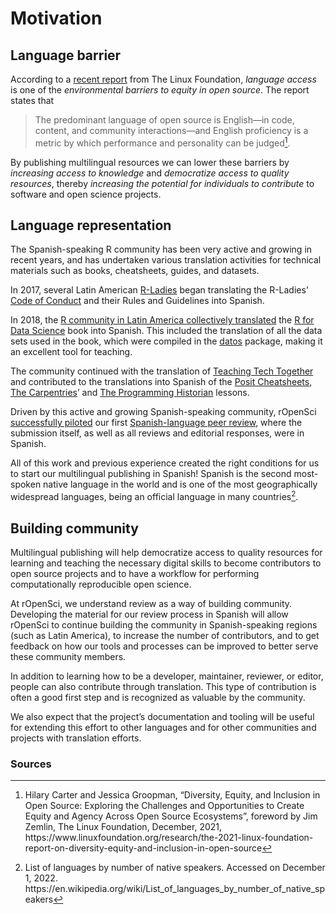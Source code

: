# Motivation

## Language barrier

According to a [recent report](https://www.linuxfoundation.org/research/the-2021-linux-foundation-report-on-diversity-equity-and-inclusion-in-open-source) from The Linux Foundation, _language access_ is one of the _environmental barriers to equity in open source_. The report states that 

> The predominant language of open source is English—in code, content, and community interactions—and English proficiency is a metric by which performance and personality can be judged[^1]. 


By publishing multilingual resources we can lower these
barriers by _increasing access to knowledge_ and
_democratize access to quality resources_, thereby
_increasing the potential for individuals to contribute_ to software 
and open science projects.

## Language representation

The Spanish-speaking R community has been very active and growing in recent years, and has undertaken various translation activities for technical materials such as books, cheatsheets, guides, and datasets.

In 2017, several Latin American [R-Ladies](https://www.rladies.org/) began translating the R-Ladies' [Code of Conduct](https://github.com/rladies/starter-kit/wiki/Code-of-Conduct#spanish) and their Rules and Guidelines into Spanish.

In 2018, the [R community in Latin America collectively translated](https://youtu.be/kuHjpdgkSxg) the [R for Data Science](https://es.r4ds.hadley.nz/) book into Spanish. This included the translation of all the data sets used in the book, which were compiled in the [datos](https://github.com/cienciadedatos/datos) package, making it an excellent tool for teaching.

The community continued with the translation of [Teaching Tech Together](https://teachtogether.tech/es/index.html) and contributed to the translations into Spanish of the [Posit Cheatsheets](https://posit.co/resources/cheatsheets/?type=translations/#translation-12),
[The Carpentries](https://software-carpentry.org/lessons/)’ 
and [The Programming Historian](https://programminghistorian.org/es/) lessons.

Driven by this active and growing Spanish-speaking community, rOpenSci [successfully piloted](/blog/2021/07/27/censo2017/) our first [Spanish-language peer review](/commcalls/2019-06-28/), where the submission itself, as well as all reviews and editorial responses, were in Spanish.

All of this work and previous experience created the right conditions for us to start our multilingual publishing in Spanish!
Spanish is the second most-spoken native language in the world and is one of the most geographically widespread languages, being an official language in many countries[^2].

## Building community

Multilingual publishing will help democratize access to quality resources for learning and teaching the necessary digital skills to become contributors to open source projects and to have a workflow for performing computationally reproducible open science.

At rOpenSci, we understand review as a way of building community.
Developing the material for our review process in Spanish will allow rOpenSci to continue building the community in Spanish-speaking regions (such as Latin America), to increase the number of contributors, and to get feedback on how our tools and processes can be improved to better serve these community members.

In addition to learning how to be a developer, maintainer, reviewer, or editor, people can also contribute through translation.
This type of contribution is often a good first step and is recognized as valuable by the community.

We also expect that the project's documentation and tooling will be useful for extending this effort to other languages and for other communities and projects with translation efforts.

### Sources

[^1]: Hilary Carter and Jessica Groopman, “Diversity, Equity, and Inclusion in Open Source: Exploring the Challenges and Opportunities to Create Equity and Agency Across Open Source Ecosystems”, foreword by Jim Zemlin, The Linux Foundation, December, 2021, https://www.linuxfoundation.org/research/the-2021-linux-foundation-report-on-diversity-equity-and-inclusion-in-open-source
[^2]: List of languages by number of native speakers. Accessed on December 1, 2022. https://en.wikipedia.org/wiki/List_of_languages_by_number_of_native_speakers
